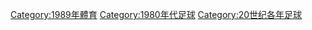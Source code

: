 {{Commonscat|1989 in association football}}
{{依分類劃分的年份
|m=1
|c=9
|d=8
|y=9
|cat=足球
|sortkey=足球
|parent=20世纪各年足球
|subcat=1989年體育
}}

[[Category:1989年體育|Category:1989年體育]]
[[Category:1980年代足球|Category:1980年代足球]]
[[Category:20世纪各年足球|Category:20世纪各年足球]]